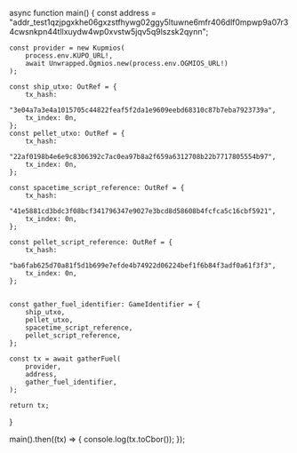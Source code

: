 
async function main() {
    const address =
        "addr_test1qzjpgxkhe06gxzstfhywg02ggy5ltuwne6mfr406dlf0mpwp9a07r34cwsnkpn44tllxuydw4wp0xvstw5jqv5q9lszsk2qynn";
    
    const provider = new Kupmios(
        process.env.KUPO_URL!,
        await Unwrapped.Ogmios.new(process.env.OGMIOS_URL!)
    );

    const ship_utxo: OutRef = {
        tx_hash:
            "3e04a7a3e4a1015705c44822feaf5f2da1e9609eebd68310c87b7eba7923739a",
        tx_index: 0n,
    };
    const pellet_utxo: OutRef = {
        tx_hash:
            "22af0198b4e6e9c8306392c7ac0ea97b8a2f659a6312708b22b7717805554b97",
        tx_index: 0n,
    };

    const spacetime_script_reference: OutRef = {
        tx_hash:
            "41e5881cd3bdc3f08bcf341796347e9027e3bcd8d58608b4fcfca5c16cbf5921",
        tx_index: 0n,
    };

    const pellet_script_reference: OutRef = {
        tx_hash:
            "ba6fab625d70a81f5d1b699e7efde4b74922d06224bef1f6b84f3adf0a61f3f3",
        tx_index: 0n,
    };


    const gather_fuel_identifier: GameIdentifier = {
        ship_utxo,
        pellet_utxo,
        spacetime_script_reference,
        pellet_script_reference,
    };

    const tx = await gatherFuel(
        provider,
        address,
        gather_fuel_identifier,
    );

    return tx;
}

main().then((tx) => {
    console.log(tx.toCbor());
});